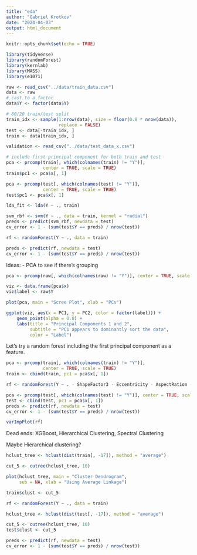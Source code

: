 ```yaml
---
title: "eda"
author: "Gabriel Krotkov"
date: "2024-04-03"
output: html_document
---
```


```r
knitr::opts_chunk$set(echo = TRUE)
```

```r
library(tidyverse)
library(randomForest)
library(kernlab)
library(MASS)
library(e1071)
```

```r
raw <- read_csv("../data/train_data.csv")
data <- raw
# cast to a factor
data$Y <- factor(data$Y)

# 80/20 train/test split
train_idx <- sample(1:nrow(data), size = floor(0.8 * nrow(data)), 
                    replace = FALSE)
test <- data[-train_idx, ]
train <- data[train_idx, ]

validation <- read_csv("../data/test_data_x.csv")

# include first principal component for both train and test
pca <- prcomp(train[, which(colnames(train) != "Y")], 
              center = TRUE, scale = TRUE)
train$pc1 <- pca$x[, 1]

pca <- prcomp(test[, which(colnames(test) != "Y")], 
              center = TRUE, scale = TRUE)
test$pc1 <- pca$x[, 1]

lda_fit <- lda(Y ~ ., train)
```

```r
svm_rbf <- svm(Y ~ ., data = train, kernel = "radial")
preds <- predict(svm_rbf, newdata = test)
cv_error <- 1 - (sum(test$Y == preds) / nrow(test))
```

```r
rf <- randomForest(Y ~ ., data = train)

preds <- predict(rf, newdata = test)
cv_error <- 1 - (sum(test$Y == preds) / nrow(test))
```

Ideas: 
- PCA to see if there's grouping

```r
pca <- prcomp(raw[, which(colnames(raw) != "Y")], center = TRUE, scale = TRUE)

viz <- data.frame(pca$x)
viz$label <- raw$Y

plot(pca, main = "Scree Plot", xlab = "PCs")

ggplot(viz, aes(x = PC1, y = PC2, color = factor(label))) + 
    geom_point(alpha = 0.8) + 
    labs(title = "Principal Components 1 and 2", 
         subtitle = "PC1 appears to dominantly sort the data", 
         color = "Label")
```

Let's try a random forest including the first principal component as a feature.

```r
pca <- prcomp(train[, which(colnames(train) != "Y")], 
              center = TRUE, scale = TRUE)
train <- cbind(train, pc1 = pca$x[, 1])

rf <- randomForest(Y ~ . - ShapeFactor3 - Eccentricity - AspectRation - Compactness, data = train)

pca <- prcomp(test[, which(colnames(test) != "Y")], center = TRUE, scale = TRUE)
test <- cbind(test, pc1 = pca$x[, 1])
preds <- predict(rf, newdata = test)
cv_error <- 1 - (sum(test$Y == preds) / nrow(test))

varImpPlot(rf)
```

Dead ends: XGBoost, Hierarchical Clustering, Spectral Clustering

Maybe Hierarchical clustering?

```r
hclust_tree <- hclust(dist(train[, -17]), method = "average")

cut_5 <- cutree(hclust_tree, 10)

plot(hclust_tree, main = "Cluster Dendrogram", 
     sub = NA, xlab = "Using Average Linkage")

train$clust <- cut_5

rf <- randomForest(Y ~ ., data = train)

hclust_tree <- hclust(dist(test[, -17]), method = "average")

cut_5 <- cutree(hclust_tree, 10)
test$clust <- cut_5

preds <- predict(rf, newdata = test)
cv_error <- 1 - (sum(test$Y == preds) / nrow(test))
```

